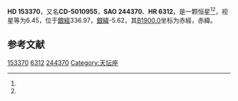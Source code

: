 {{Starbox begin
| name = HD 153370
}}
{{Starbox observe
| epoch = [[J2000.0|J2000.0]]
| constell = {{星座名待查}}<ref name=SIMBAD>{{cite web
 | url=http://simbad.u-strasbg.fr/simbad/sim-id?Ident=HR+6312
 | title =Pulsating variable Star
 | publisher=Centre de Données astronomiques de Strasbourg
 | work=SIMBAD
 | accessdate=2012-07-13}}</ref><ref name=DATA>{{cite web
 | url=http://vizier.u-strasbg.fr/viz-bin/VizieR-5?-out.add=.&-source=5050&-corr=PK=HR&-out.max=9999&HR=6312
 | title=VizieR Detailed Page
 | accessdate=2012-07-13
 | archive-date=2016-03-04
 | archive-url=https://web.archive.org/web/20160304233057/http://vizier.u-strasbg.fr/viz-bin/VizieR-5?-out.add=.&-source=5050&-corr=PK=HR&-out.max=9999&HR=6312
 | dead-url=no
 }}</ref>
| 星官 = 
| ra = {{RA|17|1|46.1}}<ref name=SIMBAD /><ref name=DATA />
| dec = {{DEC|-51|7|51}}<ref name=SIMBAD /><ref name=DATA />
| appmag_v = 6.45<ref name=SIMBAD /><ref name=DATA />
}}
{{Starbox character
| class = A7V<ref name=SIMBAD /><ref name=DATA />
| b-v = 0.27<ref name=SIMBAD /><ref name=DATA />
| u-b = <ref name=SIMBAD /><ref name=DATA />
| r-i = <ref name=SIMBAD /><ref name=DATA />
| variable = 
}}
{{Starbox astrometry
| radial_v = 
| prop_mo_ra = -28
| parallax = 
| p_error = 
}}
{{Starbox catalog
| names =CD-5010955，[[SAO星表|SAO]] 244370，[[HD星表|HD]] 153370，[[HR星表|HR]] 6312}}
{{Starbox reference |Simbad=HR+6312}}
{{Starbox end}}

'''HD 153370'''，又名'''CD-5010955'''，'''SAO 244370'''、'''HR 6312'''，是一颗恒星<ref name=SIMBAD /><ref name=DATA />，视星等为6.45，位于[[銀道座標系|銀經]]336.97，[[銀道座標系|銀緯]]-5.62，其[[B1900.0|B1900.0]]坐标为赤經{{RA|16|53|59.7}}，赤緯{{DEC|-50|-5.62|50}}。

== 参考文献 ==
{{reflist}}

{{star-stub}}

[[Category:HD和HDE天體|153370]]
[[Category:HR天體|6312]]
[[Category:SAO天體|244370]]
[[Category:天坛座|Category:天坛座]]